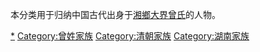 {{Catnav|頁面分類|历史|歷史學|系譜學|漢族姓氏}}
{{Catnav|頁面分類|人文學科|歷史學|系譜學|漢族姓氏}}
{{Catnav|頁面分類|人类学|文化人类学|家世與傳承|系譜學|漢族姓氏}}

本分类用于归纳中国古代出身于[[湘鄉大界曾氏|湘鄉大界曾氏]]的人物。

[[Category:湘鄉人|*]]
[[Category:曾姓家族|Category:曾姓家族]]
[[Category:清朝家族|Category:清朝家族]]
[[Category:湖南家族|Category:湖南家族]]